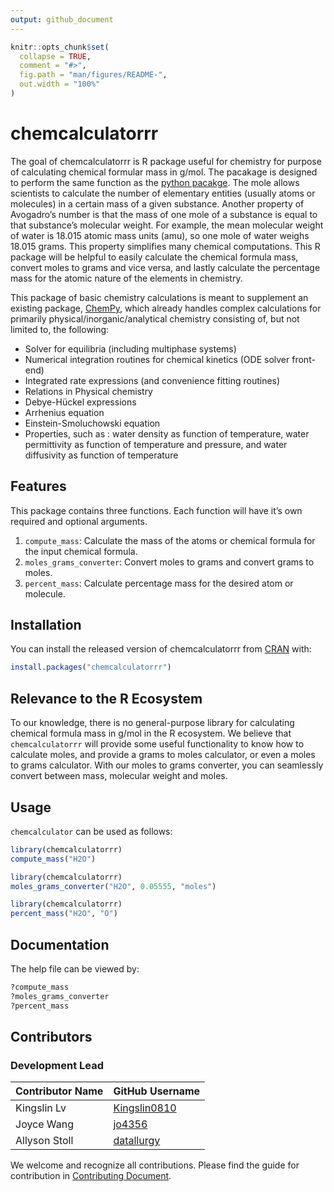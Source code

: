 ```yaml
---
output: github_document
---
```


<!-- README.md is generated from README.Rmd. Please edit that file -->

```r
knitr::opts_chunk$set(
  collapse = TRUE,
  comment = "#>",
  fig.path = "man/figures/README-",
  out.width = "100%"
)
```

# chemcalculatorrr

<!-- badges: start -->
<!-- badges: end -->

The goal of chemcalculatorrr is R package useful for chemistry for purpose of calculating chemical formular mass in g/mol. The pacakage is designed to perform the same function as the [python pacakge](https://github.com/UBC-MDS/chemcalculator). The mole allows scientists to calculate the number of elementary entities (usually atoms or molecules) in a certain mass of a given substance. Another property of Avogadro’s number is that the mass of one mole of a substance is equal to that substance’s molecular weight. For example, the mean molecular weight of water is 18.015 atomic mass units (amu), so one mole of water weighs 18.015 grams. This property simplifies many chemical computations. This R package will be helpful to easily calculate the chemical formula mass, convert moles to grams and vice versa, and lastly calculate the percentage mass for the atomic nature of the elements in chemistry.

This package of basic chemistry calculations is meant to supplement an existing package, [ChemPy](https://github.com/bjodah/chempy), which already handles complex calculations for primarily physical/inorganic/analytical chemistry consisting of, but not limited to, the following:

- Solver for equilibria (including multiphase systems)
- Numerical integration routines for chemical kinetics (ODE solver front-end)
- Integrated rate expressions (and convenience fitting routines)
- Relations in Physical chemistry
- Debye-Hückel expressions
- Arrhenius equation
- Einstein-Smoluchowski equation
- Properties, such as : water density as function of temperature, water permittivity as function of temperature and pressure, and water diffusivity as function of temperature

## Features

This package contains three functions. Each function will have it's own required and optional arguments.

1. `compute_mass`: Calculate the mass of the atoms or chemical formula for the input chemical formula.
2. `moles_grams_converter`: Convert moles to grams and convert grams to moles.
3. `percent_mass`: Calculate percentage mass for the desired atom or molecule.

## Installation

You can install the released version of chemcalculatorrr from [CRAN](https://CRAN.R-project.org) with:

``` r
install.packages("chemcalculatorrr")
```

## Relevance to the R Ecosystem

To our knowledge, there is no general-purpose library for calculating chemical formula mass in g/mol in the R ecosystem. We believe that `chemcalculatorrr` will provide some useful functionality to know how to calculate moles, and provide a grams to moles calculator, or even a moles to grams calculator. With our moles to grams converter, you can seamlessly convert between mass, molecular weight and moles.

## Usage

`chemcalculator` can be used as follows:

``` r
library(chemcalculatorrr)
compute_mass("H2O")
```
```r
library(chemcalculatorrr)
moles_grams_converter("H2O", 0.05555, "moles")
```
```r
library(chemcalculatorrr)
percent_mass("H2O", "O")
```

## Documentation

The help file can be viewed by:

``` r
?compute_mass
?moles_grams_converter
?percent_mass
```

## Contributors
### Development Lead

|Contributor Name     | GitHub Username|
|---------------------|-----------|
|Kingslin Lv | [Kingslin0810](https://github.com/Kingslin0810)|
|Joyce Wang      | [jo4356](https://github.com/jo4356)     |
|Allyson Stoll       | [datallurgy](https://github.com/datallurgy) |

We welcome and recognize all contributions. Please find the guide for contribution in [Contributing Document](https://github.com/UBC-MDS/chemcalculatorrr/blob/main/.github/CONTRIBUTING.md).


